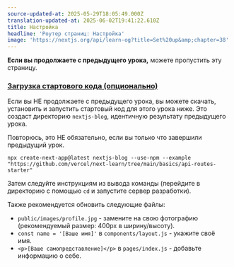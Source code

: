 ```yaml
---
source-updated-at: 2025-05-29T18:05:49.000Z
translation-updated-at: 2025-06-02T19:41:22.610Z
title: Настройка
headline: 'Роутер страниц: Настройка'
image: 'https://nextjs.org/api/learn-og?title=Set%20up&amp;chapter=38'
---
```


**Если вы продолжаете с предыдущего урока,** можете пропустить эту страницу.

### [Загрузка стартового кода (опционально)](#download-starter-code-optional)

Если вы НЕ продолжаете с предыдущего урока, вы можете скачать, установить и запустить стартовый код для этого урока ниже. Это создаст директорию `nextjs-blog`, идентичную результату предыдущего урока.

Повторюсь, это НЕ обязательно, если вы только что завершили предыдущий урок.

```
npx create-next-app@latest nextjs-blog --use-npm --example "https://github.com/vercel/next-learn/tree/main/basics/api-routes-starter"
```

Затем следуйте инструкциям из вывода команды (перейдите в директорию с помощью `cd` и запустите сервер разработки).

Также рекомендуется обновить следующие файлы:

*   `public/images/profile.jpg` - замените на свою фотографию (рекомендуемый размер: 400px в ширину/высоту).
*   `const name = '[Ваше имя]'` в `components/layout.js` - укажите своё имя.
*   `<p>[Ваше самопредставление]</p>` в `pages/index.js` - добавьте информацию о себе.